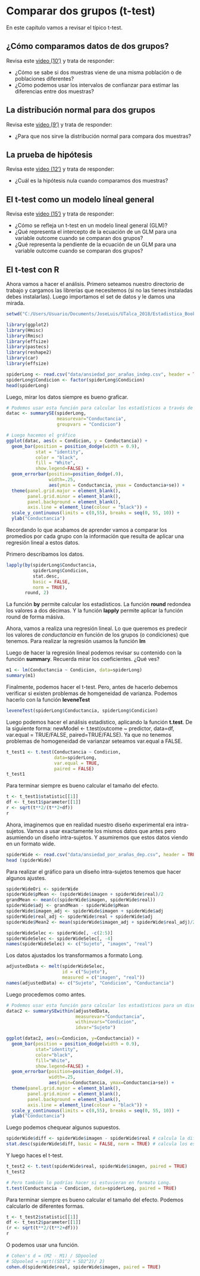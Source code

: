 # Comparar dos grupos (t-test)

En este capítulo vamos a revisar el típico t-test.

## ¿Cómo comparamos datos de dos grupos?
Revisa este <a href="https://www.youtube.com/watch?v=3JKMXCpQvzw" target="_blank">video (10')</a> y trata de responder:

- ¿Cómo se sabe si dos muestras viene de una misma población o de poblaciones diferentes?
- ¿Cómo podemos usar los intervalos de confianzar para estimar las diferencias entre dos muestras?

## La distribución normal para dos grupos
Revisa este <a href="https://www.youtube.com/watch?v=nUutIbaRWCQ" target="_blank">video (9')</a> y trata de responder:

- ¿Para que nos sirve la distribución normal para compara dos muestras?

## La prueba de hipótesis
Revisa este <a href="https://www.youtube.com/watch?v=L3SbEqzEWW0" target="_blank">video (12')</a> y trata de responder:

- ¿Cuál es la hipótesis nula cuando comparamos dos muestras?

## El t-test como un modelo líneal general
Revisa este <a href="https://www.youtube.com/watch?v=RS79Z69iu5U" target="_blank">video (15')</a> y trata de responder:

- ¿Cómo se refleja un t-test en un modelo lineal general (GLM)?
- ¿Qué representa el intercepto de la ecuación de un GLM para una variable outcome cuando se comparan dos grupos?
- ¿Qué representa la pendiente de la ecuación de un GLM para una variable outcome cuando se comparan dos grupos?

## El t-test con R

Ahora vamos a hacer el análisis. Primero seteamos nuestro directorio de trabajo y cargamos las librerías que necesitemos (si no las tienes instaladas debes instalarlas). Luego importamos el set de datos y le damos una mirada.

```r
setwd("C:/Users/Usuario/Documents/JoseLuis/UTalca_2018/Estadistica_Bookdown/estadistica")

library(ggplot2)
library(Hmisc)
library(Rmisc)
library(effsize)
library(pastecs)
library(reshape2)
library(car)
library(effsize)
```

```r
spiderLong <- read.csv("data/ansiedad_por_arañas_indep.csv", header = TRUE) # load data
spiderLong$Condicion <- factor(spiderLong$Condicion)
head(spiderLong)
```

Luego, mirar los datos siempre es bueno graficar.

```r
# Podemos usar esta función para calcular los estadísticos a través de los participantes.
datac <- summarySE(spiderLong, 
                   measurevar="Conductancia", 
                   groupvars = "Condicion")

# Luego hacemos el gráfico
ggplot(datac, aes(x = Condicion, y = Conductancia)) +
  geom_bar(position = position_dodge(width = 0.9),
           stat = "identity", 
           color = "black", 
           fill = "White", 
           show.legend=FALSE) +
  geom_errorbar(position=position_dodge(.9), 
                width=.25, 
                aes(ymin = Conductancia, ymax = Conductancia+se)) +
  theme(panel.grid.major = element_blank(), 
        panel.grid.minor = element_blank(),
        panel.background = element_blank(), 
        axis.line = element_line(colour = "black")) +
  scale_y_continuous(limits = c(0,55), breaks = seq(0, 55, 10)) +
  ylab("Conductancia")
```

Recordando lo que acabamos de aprender vamos a comparar los promedios por cada grupo con la información que resulta de aplicar una regresión lineal a estos datos.

Primero describamos los datos.

```r
lapply(by(spiderLong$Conductancia, 
          spiderLong$Condicion, 
          stat.desc, 
          basic = FALSE, 
          norm = TRUE), 
       round, 2)
```

La función **by** permite calcular los estadísticos. La función **round** redondea los valores a dos décimas. Y la función **lapply** permite aplicar la función round de forma másiva.

Ahora, vamos a realiza una regresión lineal. Lo que queremos es predecir los valores de *conductancia* en función de los grupos (o condiciones) que tenemos. Para realizar la regresión usamos la función **lm**

Luego de hacer la regresión lineal podemos revisar su contenido con la función **summary**.
Recuerda mirar los coeficientes. ¿Qué ves?

```r
m1 <- lm(Conductancia ~ Condicion, data=spiderLong)
summary(m1)
```

Finalmente, podemos hacer el t-test. Pero, antes de hacerlo debemos verificar si existen problemas de homgeneidad de varianza. Podemos hacerlo con la función **leveneTest**

```r
leveneTest(spiderLong$Conductancia, spiderLong$Condicion)
```

Luego podemos hacer el análisis estadístico, aplicando la función **t.test**.
De la siguiente forma: newModel <- t.test(outcome ~ predictor, data=df, var.equal = TRUE/FALSE, paired=TRUE/FALSE).
Ya que no tenemos problemas de homogeneidad de varianzar seteamos var.equal a FALSE.

```r
t_test1 <- t.test(Conductancia ~ Condicion, 
                  data=spiderLong, 
                  var.equal = TRUE,
                  paired = FALSE)
t_test1
```

Para terminar siempre es bueno calcular el tamaño del efecto.

```r
t <- t_test1$statistic[[1]]
df <- t_test1$parameter[[1]]
r <- sqrt(t**2/(t**2+df))
r
```

Ahora, imaginemos que en realidad nuestro diseño experimental era intra-sujetos.
Vamos a usar exactamente los mismos datos que antes pero asumiendo un diseño intra-sujetos. Y asumiremos que estos datos viendo en un formato wide.

```r
spiderWide <- read.csv("data/ansiedad_por_arañas_dep.csv", header = TRUE) # load data
head (spiderWide)
```

Para realizar el gráfico para un diseño intra-sujetos tenemos que hacer algunos ajustes.

```r
spiderWideOri <- spiderWide
spiderWide$pMean <- (spiderWide$imagen + spiderWide$real)/2
grandMean <- mean(c(spiderWide$imagen, spiderWide$real))
spiderWide$adj <- grandMean - spiderWide$pMean
spiderWide$imagen_adj <- spiderWide$imagen + spiderWide$adj
spiderWide$real_adj <- spiderWide$real + spiderWide$adj
spiderWide$Mean2 <- mean(spiderWide$imagen_adj + spiderWide$real_adj)/2

spiderWideSelec <- spiderWide[, -c(2:5)]
spiderWideSelec <- spiderWideSelec[, -4]
names(spiderWideSelec) <- c("Sujeto", "imagen", "real")
```

Los datos ajustados los transformamos a formato Long.

```r
adjustedData <- melt(spiderWideSelec,
                     id = c("Sujeto"), 
                     measured = c("imagen", "real"))
names(adjustedData) <- c("Sujeto", "Condicion", "Conductancia")
```

Luego procedemos como antes.

```r
# Podemos usar esta función para calcular los estadísticos para un diseño intra-sujetos.
datac2 <- summarySEwithin(adjustedData, 
                          measurevar="Conductancia", 
                          withinvars="Condicion", 
                          idvar="Sujeto")

ggplot(datac2, aes(x=Condicion, y=Conductancia)) +
  geom_bar(position = position_dodge(width = 0.9),
           stat="identity", 
           color="black", 
           fill="White", 
           show.legend=FALSE) +
  geom_errorbar(position=position_dodge(.9), 
                width=.25, 
                aes(ymin=Conductancia, ymax=Conductancia+se)) +
  theme(panel.grid.major = element_blank(), 
        panel.grid.minor = element_blank(),
        panel.background = element_blank(), 
        axis.line = element_line(colour = "black")) +
  scale_y_continuous(limits = c(0,55), breaks = seq(0, 55, 10)) +
  ylab("Conductancia")
```

Luego podemos chequear algunos supuestos.

```r
spiderWide$diff <- spiderWide$imagen - spiderWide$real # calcula la diferencia
stat.desc(spiderWide$diff, basic = FALSE, norm = TRUE) # calcula los estadísticos
```

Y luego haces el t-test.

```r
t_test2 <- t.test(spiderWide$real, spiderWide$imagen, paired = TRUE)
t_test2

# Pero también lo podrías hacer si estuvieran en formato Long.
t.test(Conductancia ~ Condicion, data=spiderLong, paired = TRUE)
```

Para terminar siempre es bueno calcular el tamaño del efecto.
Podemos calcularlo de diferentes formas.

```r
t <- t_test2$statistic[[1]]
df <- t_test2$parameter[[1]]
(r <- sqrt(t**2/(t**2+df)))
r
```

O podemos usar una función.

```r
# Cohen's d = (M2 - M1) / SDpooled
# SDpooled = sqrt((SD1^2 + SD2^2)/ 2)
cohen.d(spiderWide$real, spiderWide$imagen, paired = TRUE)
```
